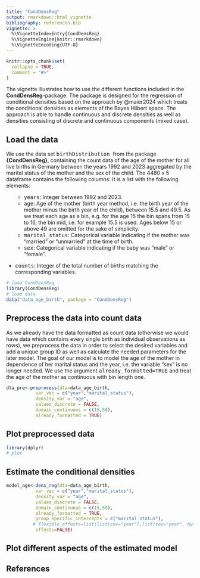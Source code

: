 ```yaml
---
title: "CondDensReg"
output: rmarkdown::html_vignette
bibliography: references.bib 
vignette: >
  %\VignetteIndexEntry{CondDensReg}
  %\VignetteEngine{knitr::rmarkdown}
  %\VignetteEncoding{UTF-8}
---
```


```r
knitr::opts_chunk$set(
  collapse = TRUE,
  comment = "#>"
)
```
The vignette illustrates how to use the different functions included in the **CondDensReg**-package. The package is designed for the regression of conditional densities based on the approach by @maier2024 which treats the conditional densities as elements of the Bayes Hilbert space. The approach is able to handle continuous and discrete densities as well as densities consisting of discrete and continuous components (mixed case).

## Load the data
We use the data set <tt> birthDistribution </tt> from the package **{CondDensReg}**, containing the count data of the age of the mother for all live births in Germany between the years 1992 and 2023 aggregated by the marital status of the mother and the sex of the child. The 4480 x 5 dataframe contains the following columns:
It is a list with the following elements:
<ul>

* <tt>years</tt>: Integer between 1992 and 2023.
* <tt>age</tt>: Age of the mother (birth year method, i.e. the birth year of the mother minus the birth year of the child), between 15.5 and 49.5. As we treat each age as a bin, e.g. for the age 15 the bin spans from 15 to 16, the bin mid, i.e. for example 15.5 is used. Ages below 15 or above 49 are omitted for the sake of simplicity.
* <tt>marital_status</tt>:
Categorical variable indicating if the mother was "married" or "unmarried" at the time of birth.
* <tt>sex</tt>:
Categorical variable indicating if the baby was "male" or "female".
</ul>
* <tt>counts</tt>: Integer of the total number of births matching the corresponding variables.

```r
# load CondDensReg
library(CondDensReg)
# load data
data("data_age_birth", package = "CondDensReg")
```

## Preprocess the data into count data
As we already have the data formatted as count data (otherwise we would have data which contains every single birth as individual observations as rows), we preprocess the data in order to select the desired variables and add a unique group ID as well as calculate the needed parameters for the later model. The goal of our model is to model the age of the mother in dependence of her marital status and the year, i.e. the variable "sex" is no longer needed. We use the argument <tt>already_formatted=TRUE</tt> and treat the age of the mother as continuous with bin length one.
```r
dta_pre<-preprocess(dta=data_age_birth, 
           var_vec = c("year","marital_status"), 
           density_var = "age", 
           values_discrete = FALSE,
           domain_continuous = c(15,50),
           already_formatted = TRUE)


```
## Plot preprocessed data

```r
library(dplyr)
# plot


```

## Estimate the conditional densities

```r
model_age<-dens_reg(dta=data_age_birth,
           var_vec = c("year","marital_status"),
           density_var = "age",
           values_discrete = FALSE,
           domain_continuous = c(15,50),
           already_formatted = TRUE,
           group_specific_intercepts = c("marital_status"),
          # flexible_effects=list(list(cov="year"),list(cov="year", by="marital_status")),
           effects=FALSE)


```

## Plot different aspects of the estimated model

## References 

